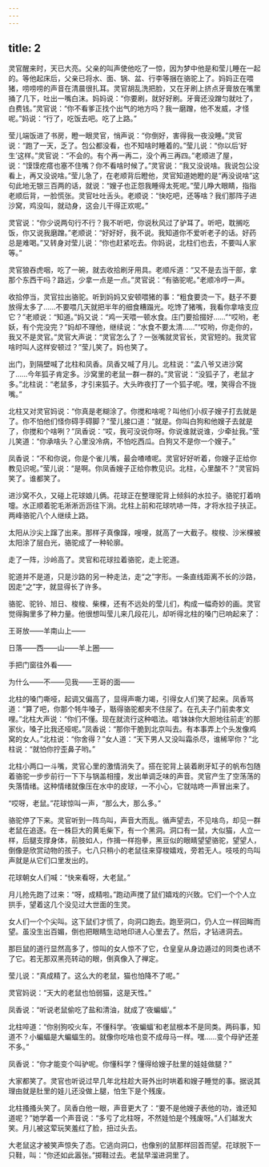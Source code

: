 ```yaml
---
---
---
```

title: 2
---



灵官醒来时，天已大亮。父亲的叫声使他吃了一惊，因为梦中他是和莹儿睡在一起的。等他起床后，父亲已将水、面、锅、盆、行李等捆在骆驼上了。妈妈正在喂猪，唠唠唠的声音在清晨很扎耳。灵官胡乱洗把脸，又在牙刷上挤点牙膏放在嘴里捅了几下，吐出一嘴白沫。妈妈说：“你要刷，就好好刷。牙膏还没蹭匀就吐了，白费钱。”灵官说：“你不看爹正找个出气的地方吗？我一磨蹭，他不发威，才怪呢。”妈说：“行了，吃饭去吧。吃了上路。”

莹儿端饭进了书房，瞪一眼灵官，悄声说：“你倒好，害得我一夜没睡。”灵官说：“跑了一天，乏了。包公都没看，也不知啥时睡着的。”莹儿说：“你以后‘好生’这样。”灵官说：“不会的。有个再一再二，没个再三再四。”老顺进了屋，说：“馍馍疙瘩也塞不住嘴？你不看啥时候了。”灵官说：“我又没说啥。我说包公没看上，再又没说啥。”莹儿急了，在老顺背后瞪他，灵官知道她瞪的是“再没说啥”这句此地无银三百两的话，就说：“嫂子也正怨我睡得太死呢。”莹儿睁大眼睛，指指老顺后背，一脸慌张。灵官吐吐舌头。老顺说：“快吃吧，还等啥？我们那阵子进沙窝，鸡没叫，就动身，这会儿干得正欢呢。”

灵官说：“你少说两句行不行？我不听吧，你说秋风过了驴耳了。听吧，耽搁吃饭，你又说我磨蹭。”老顺说：“好好好，我不说。我知道你不爱听老子的话。好药总是难喝。”又转身对莹儿说：“你也赶紧吃去。你妈说，北柱们也去，不要叫人家等。”

灵官狼吞虎咽，吃了一碗，就去收拾刷牙用具。老顺斥道：“又不是去当干部，拿那个东西干吗？路远，少拿一点是一点。”灵官说：“有骆驼呢。”老顺冷哼一声。

收拾停当，灵官拉出骆驼。听到妈妈又安顿喂猪的事：“粗食要烫一下。麸子不要放得太多了……不要喂几天就把半年的细食糟蹋光。吃馋了猪嘴，我看你拿啥支应它？”老顺说：“知道。”妈又说：“鸡一天喂一顿水食。庄门要拾掇好……”“哎哟，老妖，有个完没完？”妈却不理他，继续说：“水食不要太清……”“哎哟，你走你的，我又不是灵官。”灵官大声说：“灵官怎么了？一张嘴就灵官长，灵官短的。我灵官啥时叫人这样安顿过？”莹儿笑了。妈也笑了。

出门，到隔壁喊了北柱和凤香。凤香又喊了月儿。北柱说：“孟八爷又进沙窝了……今年狐子肯定多。沙窝里的老鼠一群一群的。”灵官说：“没狐子了，老鼠才多。”北柱说：“老鼠多，才引来狐子。大头昨夜打了一个狐子呢。嘿，笑得合不拢嘴。”

北柱又对灵官妈说：“你真是老糊涂了。你搅和啥呢？叫他们小叔子嫂子打去就是了。你不怕他们怪你碍手碍脚？”莹儿接口道：“就是。你叫白狗和他嫂子去就是了，你搅和个啥咧？”凤香说：“哎，我可没说你呀。你说谁就说谁，少牵扯我。”莹儿笑道：“你承啥头？心里没冷病，不怕吃西瓜。白狗又不是你一个嫂子。”

凤香说：“不和你说，你是个雀儿嘴，最会喳喳呢。灵官好好听着，你嫂子正给你教见识呢。”莹儿说：“是啊。你凤香嫂子正给你教见识。北柱，心里酸不？”灵官妈笑了。谁都笑了。

进沙窝不久，又碰上花球娘儿俩。花球正在整理驼背上倾斜的水拉子。骆驼打着响嚏。水正顺着驼毛淅淅沥沥往下淌。北柱上前和花球吭哧一阵，才将水拉子扶正。两峰骆驼八个人继续上路。

太阳从沙尖上蹿了出来。那样子真像蹿，嗖嗖，就高了一大截子。梭梭、沙米棵被太阳涂了层白光，骆驼成了一种轮廓。

走了一阵，沙岭高了。灵官和花球拉着骆驼，走上驼道。

驼道并不是道，只是沙路的另一种走法，走“之”字形。一条直线距离不长的沙路，因走“之”字，就显得长了许多。

骆驼、驼铃、旭日、梭梭、柴棵，还有不远处的莹儿们，构成一幅奇妙的画。灵官觉得胸里多了种力量。他很想叫莹儿来几段花儿，却听得北柱的嗓门已响起来了：

王哥放——羊南山上——

日落——西——山——羊上圈——

手把门窗往外看——

为什么——不——见我——王哥的面——

北柱的嗓门嘶哑，起调又偏高了，显得声嘶力竭，引得女人们笑了起来。凤香骂道：“算了吧，你那个牦牛嗓子，聒得骆驼都夹不住尿了。在孔夫子门前卖孝文哩。”北柱大声说：“你们不懂。现在就流行这种唱法。唱‘妹妹你大胆地往前走’的那家伙，嗓子比我还哑呢。”凤香说：“那你干脆到北京叫去。有本事弄上个头发像鸡窝的女人。”北柱说：“你舍得？”女人道：“天下男人又没叫霜杀尽，谁稀罕你？”北柱说：“就怕你拧歪鼻子哟。”

北柱小两口一斗嘴，灵官心里的激情消失了。搭在驼背上装着刷牙缸子的帆布包随着骆驼一步步前行一下下与锅盖相撞，发出单调乏味的声音。灵官产生了空荡荡的失落情绪。这种情绪就像压在水中的皮球，一不小心，它就咕咚一声冒出来了。

“哎呀，老鼠。”花球惊叫一声，“那么大，那么多。”

骆驼停了下来。灵官听到一阵鸟叫，声音大而乱。循声望去，不见啥鸟，却见一群老鼠在追逐。在一株巨大的黄毛柴下，有一个黑洞。洞口有一鼠，大似猫，人立一样，后腿支撑身体，前肢如人，作揖一样抱拳，黑豆似的眼睛望望骆驼，望望人，倒像是欣赏动物的孩子。七八只稍小的老鼠往来穿梭嬉戏，旁若无人。吱吱的鸟叫声就是从它们口里发出的。

花球朝女人们喊：“快来看呀，大老鼠。”

月儿抢先跑了过来：“呀，成精啦。”跑动声搅了鼠们嬉戏的兴致。它们一个个人立拱手，望着这几个没见过大世面的生灵。

女人们一个个尖叫。这下鼠们才慌了，向洞口跑去。跑至洞口，仍人立一样回眸而望。虽没生出百媚，倒也把眼睛生动地印进人心里去了。然后，才钻进洞去。

那巨鼠的道行显然高多了，惊叫的女人惊不了它，仓皇皇从身边遁过的同类也诱不了它。若无那双黑亮转动的眼，倒真像入了禅定。

莹儿说：“真成精了。这么大的老鼠，猫也怕降不了呢。”

灵官妈说：“天大的老鼠也怕弱猫，这是天性。”

凤香说：“听说老鼠偷吃了盐和清油，就成了‘夜蝙蝠’。”

北柱啐道：“你别狗咬火车，不懂科学。‘夜蝙蝠’和老鼠根本不是同类。两码事，知道不？小蝙蝠是大蝙蝠生的。就像你吃啥也变不成母马一样。嘿……变个母驴还差不多。”

凤香说：“你才能变个叫驴呢。你懂科学？懂得给嫂子肚里的娃娃做腿？”

大家都笑了。灵官也听说过早几年北柱趁大哥外出时哄着和嫂子睡觉的事。据说其理由就是肚里的娃儿还没做上腿，怕生下是个残废。

北柱搔搔头笑了。凤香白他一眼，声音更大了：“要不是他嫂子表他的功，谁还知道呢？”她学着一个声音说：“多亏了北柱呀，不然娃怕是个残废呀。”人们越发大笑。月儿被这荤玩笑羞红了脸，扭过头去。

大老鼠这才被笑声惊失了态。它逃向洞口，也像别的鼠那样回首而望。花球脱下一只鞋，叫：“你还如此嚣张。”掷鞋过去。老鼠早溜进洞里了。